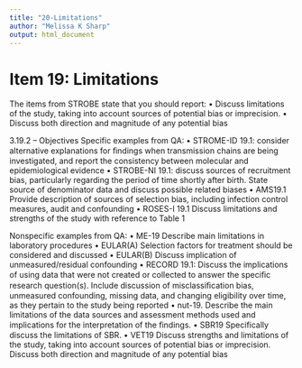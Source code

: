 ```yaml
---
title: "20-Limitations"
author: "Melissa K Sharp"
output: html_document
---
```


# Item 19: Limitations
The items from STROBE state that you should report: 
•	Discuss limitations of the study, taking into account sources of potential bias or imprecision.
•	Discuss both direction and magnitude of any potential bias

3.19.2 – Objectives
Specific examples from QA:
•	STROME-ID 19.1: consider alternative explanations for ﬁndings when transmission chains are being investigated, and report the consistency between molecular and epidemiological evidence 
•	STROBE-NI 19.1: discuss sources of recruitment bias, particularly regarding the period of time shortly after birth. State source of denominator data and discuss possible related biases
•	AMS19.1 Provide description of sources of selection bias, including infection control measures, audit and confounding
•	ROSES-I 19.1 Discuss limitations and strengths of the study with reference to Table 1

Nonspecific examples from QA: 
•	ME-19 Describe main limitations in laboratory procedures
•	EULAR(A) Selection factors for treatment should be considered and discussed 
•	EULAR(B) Discuss implication of unmeasured/residual confounding
•	RECORD 19.1: Discuss the implications of using data that were not created or collected to answer the speciﬁc research question(s). Include discussion of misclassiﬁcation bias, unmeasured confounding, missing data, and changing eligibility over time, as they pertain to the study being reported
•	nut-19. Describe the main limitations of the data sources and assessment methods used and implications for the interpretation of the ﬁndings.
•	SBR19 Specifically discuss the limitations of SBR.
•	VET19 Discuss strengths and limitations of the study, taking into account sources of potential bias or imprecision. Discuss both direction and magnitude of any potential bias

